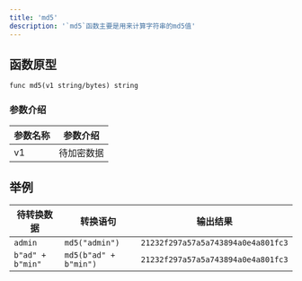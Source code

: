 ```yaml
---
title: 'md5'
description: '`md5`函数主要是用来计算字符串的md5值'
---
```


## 函数原型

`func md5(v1 string/bytes) string`

### 参数介绍

| 参数名称 | 参数介绍  |
|------|-------|
| v1   | 待加密数据 |

## 举例

| 待转换数据            | 转换语句                  | 输出结果                               |
|------------------|-----------------------|------------------------------------|
| `admin`          | `md5("admin")`        | `21232f297a57a5a743894a0e4a801fc3` |
| `b"ad" + b"min"` | `md5(b"ad" + b"min")` | `21232f297a57a5a743894a0e4a801fc3` |
